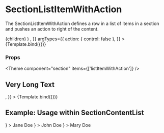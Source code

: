 
<Meta
  title="Components/Section/SectionListItemWithAction"
  component={SectionListItemWithAction}
/>

# SectionListItemWithAction

The SectionListItemWithAction defines a row in a list of items in a section and pushes an action to right of the content.

  <SectionListItemWithAction action={action}>
    {children}
  </SectionListItemWithAction>
)

<Canvas>
  <Story
    name="Default"
    args={{
      children: 'Jane Doe',
      action: <IconEdit width={20} height={20} className="fill-current" />,
    }}
    argTypes={{
      action: { control: false },
    }}
  >
    {Template.bind({})}
  </Story>
</Canvas>

### Props

<ArgsTable story="Default" />



<Theme component="section" items={['listItemWithAction']} />

## Very Long Text

<Canvas>
  <Story
    name="Very Long Text"
    args={{
      children:
        'This list item has a very long text. The text should wrap, there should be a space between text and action. And the action should not shrink.',
      action: <IconCopyAll width={20} height={20} className="fill-current" />,
    }}
  >
    {Template.bind({})}
  </Story>
</Canvas>

## Example: Usage within SectionContentList

<Canvas>
  <Story name="Usage within Section">
    <Section>
      <SectionContainer>
        <SectionContentList>
          <SectionListItemWithAction
            action={
              <IconEdit width={20} height={20} className="fill-current" />
            }
          >
            Jane Doe
          </SectionListItemWithAction>
          <SectionListItemWithAction
            action={
              <IconEdit width={20} height={20} className="fill-current" />
            }
          >
            John Doe
          </SectionListItemWithAction>
          <SectionListItemWithAction
            action={
              <IconEdit width={20} height={20} className="fill-current" />
            }
          >
            Mary Doe
          </SectionListItemWithAction>
        </SectionContentList>
      </SectionContainer>
    </Section>
  </Story>
</Canvas>
